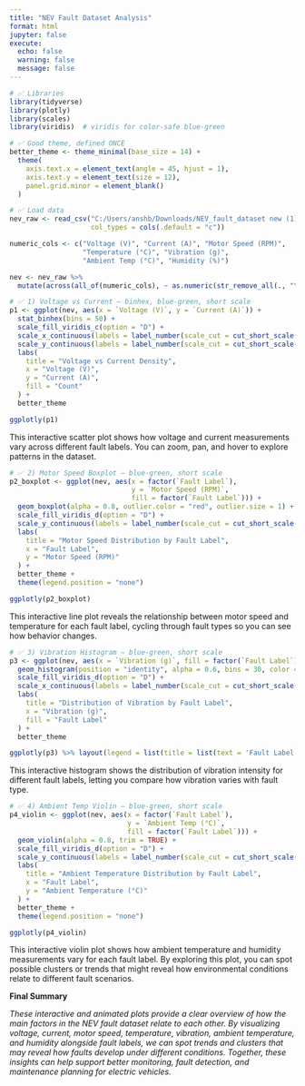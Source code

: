 ```yaml
---
title: "NEV Fault Dataset Analysis"
format: html
jupyter: false
execute:
  echo: false
  warning: false
  message: false
---
```


```r
# ✅ Libraries
library(tidyverse)
library(plotly)
library(scales)
library(viridis)  # viridis for color-safe blue-green

# ✅ Good theme, defined ONCE
better_theme <- theme_minimal(base_size = 14) +
  theme(
    axis.text.x = element_text(angle = 45, hjust = 1),
    axis.text.y = element_text(size = 12),
    panel.grid.minor = element_blank()
  )

# ✅ Load data
nev_raw <- read_csv("C:/Users/anshb/Downloads/NEV_fault_dataset new (1).csv",
                    col_types = cols(.default = "c"))

numeric_cols <- c("Voltage (V)", "Current (A)", "Motor Speed (RPM)",
                  "Temperature (°C)", "Vibration (g)",
                  "Ambient Temp (°C)", "Humidity (%)")

nev <- nev_raw %>%
  mutate(across(all_of(numeric_cols), ~ as.numeric(str_remove_all(., "\\."))))
```

```r
# ✅ 1) Voltage vs Current — binhex, blue-green, short scale
p1 <- ggplot(nev, aes(x = `Voltage (V)`, y = `Current (A)`)) +
  stat_binhex(bins = 50) +
  scale_fill_viridis_c(option = "D") +
  scale_x_continuous(labels = label_number(scale_cut = cut_short_scale())) +
  scale_y_continuous(labels = label_number(scale_cut = cut_short_scale())) +
  labs(
    title = "Voltage vs Current Density",
    x = "Voltage (V)",
    y = "Current (A)",
    fill = "Count"
  ) +
  better_theme

ggplotly(p1)
```

This interactive scatter plot shows how voltage and current measurements vary across different fault labels. You can zoom, pan, and hover to explore patterns in the dataset.

```r
# ✅ 2) Motor Speed Boxplot — blue-green, short scale
p2_boxplot <- ggplot(nev, aes(x = factor(`Fault Label`),
                              y = `Motor Speed (RPM)`,
                              fill = factor(`Fault Label`))) +
  geom_boxplot(alpha = 0.8, outlier.color = "red", outlier.size = 1) +
  scale_fill_viridis_d(option = "D") +
  scale_y_continuous(labels = label_number(scale_cut = cut_short_scale())) +
  labs(
    title = "Motor Speed Distribution by Fault Label",
    x = "Fault Label",
    y = "Motor Speed (RPM)"
  ) +
  better_theme +
  theme(legend.position = "none")

ggplotly(p2_boxplot)
```

This interactive line plot reveals the relationship between motor speed and temperature for each fault label, cycling through fault types so you can see how behavior changes.

```r
# ✅ 3) Vibration Histogram — blue-green, short scale
p3 <- ggplot(nev, aes(x = `Vibration (g)`, fill = factor(`Fault Label`))) +
  geom_histogram(position = "identity", alpha = 0.6, bins = 30, color = "black") +
  scale_fill_viridis_d(option = "D") +
  scale_x_continuous(labels = label_number(scale_cut = cut_short_scale(), accuracy = 0.01)) +
  labs(
    title = "Distribution of Vibration by Fault Label",
    x = "Vibration (g)",
    fill = "Fault Label"
  ) +
  better_theme

ggplotly(p3) %>% layout(legend = list(title = list(text = 'Fault Label')))
```

This interactive histogram shows the distribution of vibration intensity for different fault labels, letting you compare how vibration varies with fault type.

```r
# ✅ 4) Ambient Temp Violin — blue-green, short scale
p4_violin <- ggplot(nev, aes(x = factor(`Fault Label`),
                             y = `Ambient Temp (°C)`,
                             fill = factor(`Fault Label`))) +
  geom_violin(alpha = 0.8, trim = TRUE) +
  scale_fill_viridis_d(option = "D") +
  scale_y_continuous(labels = label_number(scale_cut = cut_short_scale())) +
  labs(
    title = "Ambient Temperature Distribution by Fault Label",
    x = "Fault Label",
    y = "Ambient Temperature (°C)"
  ) +
  better_theme +
  theme(legend.position = "none")

ggplotly(p4_violin)
```

This interactive violin plot shows how ambient temperature and humidity measurements vary for each fault label. By exploring this plot, you can spot possible clusters or trends that might reveal how environmental conditions relate to different fault scenarios.

**Final Summary**


*These interactive and animated plots provide a clear overview of how the main factors in the NEV fault dataset relate to each other. By visualizing voltage, current, motor speed, temperature, vibration, ambient temperature, and humidity alongside fault labels, we can spot trends and clusters that may reveal how faults develop under different conditions. Together, these insights can help support better monitoring, fault detection, and maintenance planning for electric vehicles.*
